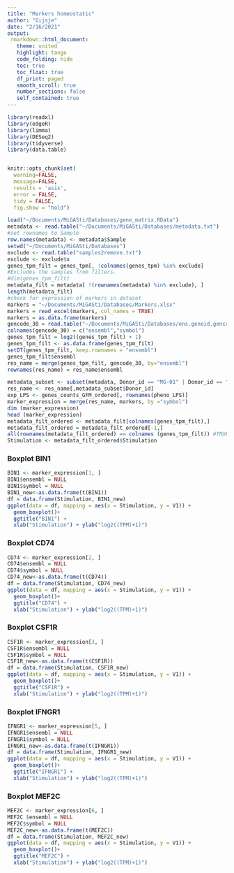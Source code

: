 ```yaml
---
title: "Markers homeostatic"
author: "Gijsje"
date: "2/16/2021"
output: 
 rmarkdown::html_document:
   theme: united
   highlight: tango
   code_folding: hide
   toc: true
   toc_float: true
   df_print: paged
   smooth_scroll: true
   number_sections: false
   self_contained: true
---
```


```r
library(readxl)
library(edgeR)
library(limma)
library(DESeq2)
library(tidyverse)
library(data.table)


knitr::opts_chunk$set( 
  warning=FALSE,
  message=FALSE,
  results = 'asis',
  error = FALSE,
  tidy = FALSE,
  fig.show = "hold")
```


```r
load("~/Documents/MiGASti/Databases/gene_matrix.RData")
metadata <- read.table("~/Documents/MiGASti/Databases/metadata.txt")
#set rownames to Sample
row.names(metadata) <- metadata$Sample 
setwd("~/Documents/MiGASti/Databases")
exclude <- read.table("samples2remove.txt")
exclude <- exclude$x
genes_tpm_filt = genes_tpm[, !colnames(genes_tpm) %in% exclude] 
#Excludes the samples from filters. 
#dim(genes_tpm_filt)
metadata_filt = metadata[ !(rownames(metadata) %in% exclude), ]
length(metadata_filt)
#check for expression of markers in dataset
markers = "~/Documents/MiGASti/Databases/Markers.xlsx"
markers = read_excel(markers, col_names = TRUE) 
markers = as.data.frame(markers)
gencode_30 = read.table("~/Documents/MiGASti/Databases/ens.geneid.gencode.v30")
colnames(gencode_30) = c("ensembl","symbol")
genes_tpm_filt = log2((genes_tpm_filt) + 1)
genes_tpm_filt <- as.data.frame(genes_tpm_filt)
setDT(genes_tpm_filt, keep.rownames = "ensembl")
genes_tpm_filt$ensembl
res_name = merge(genes_tpm_filt, gencode_30, by="ensembl")
rownames(res_name) = res_name$ensembl
```


```r
metadata_subset <- subset(metadata, Donor_id == "MG-01" | Donor_id == "MG-02" | Donor_id == "MG-03")
res_name <- res_name[,metadata_subset$Donor_id]
exp_LPS <- genes_counts_GFM_ordered[, rownames(pheno_LPS)]
marker_expression = merge(res_name, markers, by ="symbol")
dim (marker_expression)
head (marker_expression)
metadata_filt_ordered <- metadata_filt[colnames(genes_tpm_filt),]
metadata_filt_ordered = metadata_filt_ordered[-1,]
all(rownames(metadata_filt_ordered) == colnames (genes_tpm_filt)) #TRUE
Stimulation <- metadata_filt_ordered$Stimulation
```

### Boxplot BIN1 

```r
BIN1 <- marker_expression[1, ] 
BIN1$ensembl = NULL
BIN1$symbol = NULL
BIN1_new<-as.data.frame(t(BIN1))
df = data.frame(Stimulation, BIN1_new)
ggplot(data = df, mapping = aes(x = Stimulation, y = V1)) +
  geom_boxplot()+ 
  ggtitle("BIN1") +
  xlab("Stimulation") + ylab("log2((TPM)+1)")
```

### Boxplot CD74 

```r
CD74 <- marker_expression[2, ] 
CD74$ensembl = NULL
CD74$symbol = NULL
CD74_new<-as.data.frame(t(CD74))
df = data.frame(Stimulation, CD74_new)
ggplot(data = df, mapping = aes(x = Stimulation, y = V1)) +
  geom_boxplot()+ 
  ggtitle("CD74") +
  xlab("Stimulation") + ylab("log2((TPM)+1)")
```

### Boxplot CSF1R

```r
CSF1R <- marker_expression[3, ] 
CSF1R$ensembl = NULL
CSF1R$symbol = NULL
CSF1R_new<-as.data.frame(t(CSF1R))
df = data.frame(Stimulation, CSF1R_new)
ggplot(data = df, mapping = aes(x = Stimulation, y = V1)) +
  geom_boxplot()+ 
  ggtitle("CSF1R") +
  xlab("Stimulation") + ylab("log2((TPM)+1)")
```

### Boxplot IFNGR1

```r
IFNGR1 <- marker_expression[5, ] 
IFNGR1$ensembl = NULL
IFNGR1$symbol = NULL
IFNGR1_new<-as.data.frame(t(IFNGR1))
df = data.frame(Stimulation, IFNGR1_new)
ggplot(data = df, mapping = aes(x = Stimulation, y = V1)) +
  geom_boxplot()+ 
  ggtitle("IFNGR1") +
  xlab("Stimulation") + ylab("log2((TPM)+1)")
```

### Boxplot MEF2C

```r
MEF2C <- marker_expression[6, ] 
MEF2C $ensembl = NULL
MEF2C$symbol = NULL
MEF2C_new<-as.data.frame(t(MEF2C))
df = data.frame(Stimulation, MEF2C_new)
ggplot(data = df, mapping = aes(x = Stimulation, y = V1)) +
  geom_boxplot()+ 
  ggtitle("MEF2C") +
  xlab("Stimulation") + ylab("log2((TPM)+1)")
```
